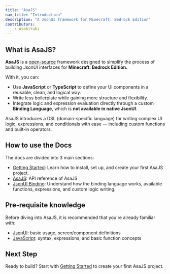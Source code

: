 ```yaml
---
title: "AsaJS"
nav_title: "Introduction"
description: "A JsonUI framework for Minecraft: Bedrock Edition"
contributors:
    - AsakiYuki
---
```


## What is AsaJS?

**AsaJS** is a [open-source](https://github.com/AsakiYuki/asajs) framework designed to simplify the process of building JsonUI interfaces for **Minecraft: Bedrock Edition.**

With it, you can:

-   Use **JavaScript** or **TypeScript** to define your UI components in a reusable, clean, and logical way.
-   Write less boilerplate while gaining more structure and flexibility.
-   Integrate logic and expression evaluation directly through a custom **Binding Language**, which is **not available in native JsonUI**.

AsaJS introduces a DSL (domain-specific language) for writing complex UI logic, expressions, and conditionals with ease — including custom functions and built-in operators.

## How to use the Docs

The docs are divided into 3 main sections:

-   [Getting Started](/jsonui/getting-started):
    Learn how to install, set up, and create your first AsaJS project.
-   [AsaJS](/api-reference):
    API reference of AsaJS
-   [JsonUI Binding](/jsonui/binding):
    Understand how the binding language works, available functions, expressions, and custom logic writing.

## Pre-requisite knowledge

Before diving into AsaJS, it is recommended that you're already familiar with:

-   [JsonUI](https://wiki.bedrock.dev/json-ui/json-ui-intro):
    basic usage, screen/component definitions
-   [JavaScript](https://developer.mozilla.org/en-US/docs/Web/JavaScript):
    syntax, expressions, and basic function concepts

## Next Step

Ready to build?
Start with [Getting Started](/jsonui/getting-started) to create your first AsaJS project.
